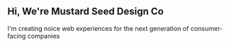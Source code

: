 ## Hi, We're Mustard Seed Design Co

I'm creating noice web experiences for the next generation of consumer-facing companies
